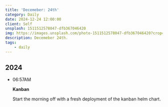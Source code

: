 ```yaml
---
title: 'Decemeber: 24th'
category: Daily
date: 2024-12-24 12:00:00
client: Self
unsplash: 1511512578047-dfb367046420
img: https://images.unsplash.com/photo-1511512578047-dfb367046420?crop=entropy&cs=srgb&fm=jpg&ixid=MnwzNjM5Nzd8MHwxfHJhbmRvbXx8fHx8fHx8fDE2ODE3NDg2ODY&ixlib=rb-4.0.3&q=85
description: Decemeber 24th.
tags:
    - daily
---
```



## 2024

-   06:57AM

    **Kanban**

    Start the morning off with a fresh deployment of the kanban helm chart.
    